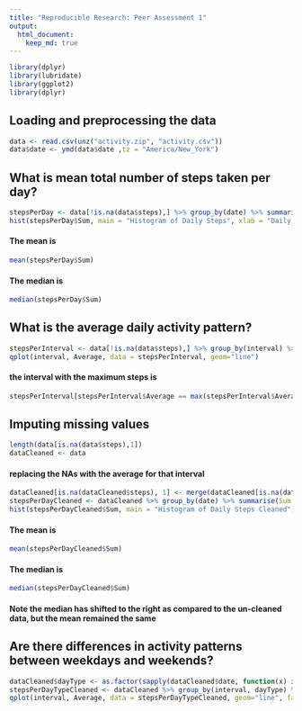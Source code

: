 ```yaml
---
title: "Reproducible Research: Peer Assessment 1"
output: 
  html_document:
    keep_md: true
---
```

```r
library(dplyr)
library(lubridate)
library(ggplot2)
library(dplyr)
```
## Loading and preprocessing the data
```r
data <- read.csv(unz("activity.zip", "activity.csv"))
data$date <- ymd(data$date ,tz = "America/New_York") 
```
## What is mean total number of steps taken per day?
```r
stepsPerDay <- data[!is.na(data$steps),] %>% group_by(date) %>% summarise(Sum = sum(steps))
hist(stepsPerDay$Sum, main = "Histogram of Daily Steps", xlab = "Daily Steps")
```

#### The mean is

```r
mean(stepsPerDay$Sum)
```
#### The median is 
```r
median(stepsPerDay$Sum)
```

## What is the average daily activity pattern?
```r
stepsPerInterval <- data[!is.na(data$steps),] %>% group_by(interval) %>% summarise(Average = mean(steps))
qplot(interval, Average, data = stepsPerInterval, geom="line") 
```

#### the interval with the maximum steps is 
```r
stepsPerInterval[stepsPerInterval$Average == max(stepsPerInterval$Average), ]
```
## Imputing missing values
```r
length(data[is.na(data$steps),1])
dataCleaned <- data
```

#### replacing the NAs with the average for that interval
```r
dataCleaned[is.na(dataCleaned$steps), 1] <- merge(dataCleaned[is.na(dataCleaned$steps), ], stepsPerInterval, by = "interval")$Average
stepsPerDayCleaned <- dataCleaned %>% group_by(date) %>% summarise(Sum = sum(steps))
hist(stepsPerDayCleaned$Sum, main = "Histogram of Daily Steps Cleaned", xlab = "Daily Steps")
```

#### The mean is

```r
mean(stepsPerDayCleaned$Sum)
```

#### The median is 
```r
median(stepsPerDayCleaned$Sum)
```

#### Note the median has shifted to the right as compared to the un-cleaned data, but the mean remained the same

## Are there differences in activity patterns between weekdays and weekends?
```r
dataCleaned$dayType <- as.factor(sapply(dataCleaned$date, function(x) if(wday(x) %in% 1:5) {"weekday"} else {"weekend"}))
stepsPerDayTypeCleaned <- dataCleaned %>% group_by(interval, dayType) %>% summarise(Average = mean(steps))
qplot(interval, Average, data = stepsPerDayTypeCleaned, geom="line", facets = dayType~., ylab = "average number of steps")

```